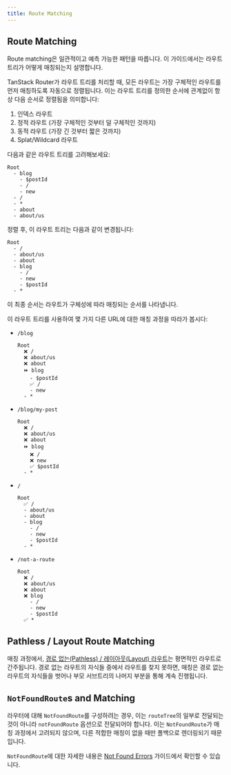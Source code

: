 ```yaml
---
title: Route Matching
---
```


## Route Matching

Route matching은 일관적이고 예측 가능한 패턴을 따릅니다. 이 가이드에서는 라우트 트리가 어떻게 매칭되는지 설명합니다.

TanStack Router가 라우트 트리를 처리할 때, 모든 라우트는 가장 구체적인 라우트를 먼저 매칭하도록 자동으로 정렬됩니다. 이는 라우트 트리를 정의한 순서에 관계없이 항상 다음 순서로 정렬됨을 의미합니다:

1. 인덱스 라우트
2. 정적 라우트 (가장 구체적인 것부터 덜 구체적인 것까지)
3. 동적 라우트 (가장 긴 것부터 짧은 것까지)
4. Splat/Wildcard 라우트

다음과 같은 라우트 트리를 고려해보세요:

```
Root
  - blog
    - $postId
    - /
    - new
  - /
  - *
  - about
  - about/us
```

정렬 후, 이 라우트 트리는 다음과 같이 변경됩니다:

```
Root
  - /
  - about/us
  - about
  - blog
    - /
    - new
    - $postId
  - *
```

이 최종 순서는 라우트가 구체성에 따라 매칭되는 순서를 나타냅니다.

이 라우트 트리를 사용하여 몇 가지 다른 URL에 대한 매칭 과정을 따라가 봅시다:

- `/blog`
  ```
  Root
    ❌ /
    ❌ about/us
    ❌ about
    ⏩ blog
      - $postId
      ✅ /
      - new
    - *
  ```
- `/blog/my-post`
  ```
  Root
    ❌ /
    ❌ about/us
    ❌ about
    ⏩ blog
      ❌ /
      ❌ new
      ✅ $postId
    - *
  ```
- `/`
  ```
  Root
    ✅ /
    - about/us
    - about
    - blog
      - /
      - new
      - $postId
    - *
  ```
- `/not-a-route`
  ```
  Root
    ❌ /
    ❌ about/us
    ❌ about
    ❌ blog
      - /
      - new
      - $postId
    ✅ *
  ```

## Pathless / Layout Route Matching

매칭 과정에서, [경로 없는(Pathless) / 레이아웃(Layout) 라우트](./routing-concepts.md#pathless--layout-routes)는 평면적인 라우트로 간주됩니다. 경로 없는 라우트의 자식들 중에서 라우트를 찾지 못하면, 매칭은 경로 없는 라우트의 자식들을 벗어나 부모 서브트리의 나머지 부분을 통해 계속 진행됩니다.

## `NotFoundRoute`s and Matching

라우터에 대해 `NotFoundRoute`를 구성하려는 경우, 이는 `routeTree`의 일부로 전달되는 것이 아니라 `notFoundRoute` 옵션으로 전달되어야 합니다. 이는 `NotFoundRoute`가 매칭 과정에서 고려되지 않으며, 다른 적합한 매칭이 없을 때만 폴백으로 렌더링되기 때문입니다.

`NotFoundRoute`에 대한 자세한 내용은 [Not Found Errors](./not-found-errors.md) 가이드에서 확인할 수 있습니다.
